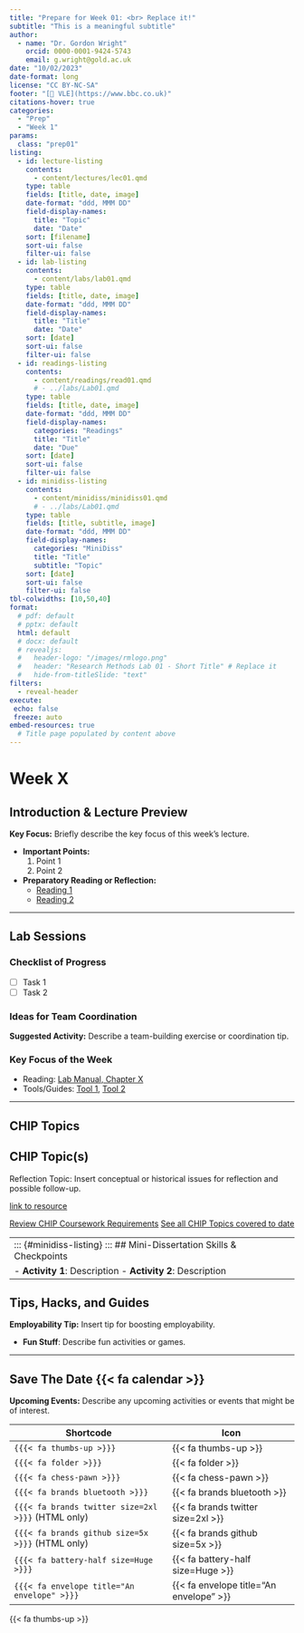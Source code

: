 ```yaml
---
title: "Prepare for Week 01: <br> Replace it!"
subtitle: "This is a meaningful subtitle"
author: 
  - name: "Dr. Gordon Wright"
    orcid: 0000-0001-9424-5743
    email: g.wright@gold.ac.uk
date: "10/02/2023"
date-format: long
license: "CC BY-NC-SA"
footer: "[🔗 VLE](https://www.bbc.co.uk)"
citations-hover: true
categories: 
  - "Prep"
  - "Week 1"
params:
  class: "prep01"
listing:
  - id: lecture-listing
    contents:
      - content/lectures/lec01.qmd
    type: table
    fields: [title, date, image]
    date-format: "ddd, MMM DD"
    field-display-names:
      title: "Topic"
      date: "Date"
    sort: [filename]
    sort-ui: false
    filter-ui: false
  - id: lab-listing
    contents:
      - content/labs/lab01.qmd
    type: table
    fields: [title, date, image]
    date-format: "ddd, MMM DD"
    field-display-names:
      title: "Title"
      date: "Date"
    sort: [date]
    sort-ui: false
    filter-ui: false  
  - id: readings-listing
    contents:
      - content/readings/read01.qmd
      # - ../labs/Lab01.qmd
    type: table
    fields: [title, date, image]
    date-format: "ddd, MMM DD"
    field-display-names:
      categories: "Readings"
      title: "Title"
      date: "Due"
    sort: [date]
    sort-ui: false
    filter-ui: false
  - id: minidiss-listing
    contents:
      - content/minidiss/minidiss01.qmd
      # - ../labs/Lab01.qmd
    type: table
    fields: [title, subtitle, image]
    date-format: "ddd, MMM DD"
    field-display-names:
      categories: "MiniDiss"
      title: "Title"
      subtitle: "Topic"
    sort: [date]
    sort-ui: false
    filter-ui: false
tbl-colwidths: [10,50,40]
format: 
  # pdf: default
  # pptx: default
  html: default
  # docx: default
  # revealjs: 
  #   header-logo: "/images/rmlogo.png"
  #   header: "Research Methods Lab 01 - Short Title" # Replace it
  #   hide-from-titleSlide: "text"
filters:
  - reveal-header
execute:
 echo: false
 freeze: auto
embed-resources: true
  # Title page populated by content above
---
```


# Week X

## Introduction & Lecture Preview

::: {#lecture-listing}
:::

::: {.callout .primary}
**Key Focus:** Briefly describe the key focus of this week's lecture.
:::

-   **Important Points:**
    1.  Point 1
    2.  Point 2
-   **Preparatory Reading or Reflection:**
    -   [Reading 1](#)
    -   [Reading 2](#)

::: {#readings-listing}
:::

------------------------------------------------------------------------

::: {#lab-listing}
:::

## Lab Sessions

### Checklist of Progress

-   [ ] Task 1
-   [ ] Task 2

### Ideas for Team Coordination

::: card
**Suggested Activity:** Describe a team-building exercise or
coordination tip.
:::

### Key Focus of the Week

-   Reading: [Lab Manual, Chapter X](#)
-   Tools/Guides: [Tool 1](#), [Tool 2](#)

------------------------------------------------------------------------

## CHIP Topics {#CHIPTopics}

::: callout-important
## CHIP Topic(s)

Reflection Topic: Insert conceptual or historical issues for reflection
and possible follow-up.

[link to resource](www.bbc.co.uk){#CHIPLINK}

[Review CHIP Coursework Requirements](www.bbc.co.uk){.btn .btn-info .btn
role="button"} [See all CHIP Topics covered to date](www.bbc.co.uk){.btn
.btn-success .btn role="button"}
:::

|                                                                        |
|:-----------------------------------------------------------------------|
| ::: {#minidiss-listing} ::: \## Mini-Dissertation Skills & Checkpoints |
| \- **Activity 1**: Description - **Activity 2**: Description           |

## Tips, Hacks, and Guides

::: card
**Employability Tip:** Insert tip for boosting employability.
:::

-   **Fun Stuff**: Describe fun activities or games.

------------------------------------------------------------------------

## Save The Date {{< fa calendar >}}

::: {.callout .info}
**Upcoming Events:** Describe any upcoming activities or events that
might be of interest.
:::

| Shortcode                                          | Icon                                    |
|----------------------------------------------------|-----------------------------------------|
| `{{{< fa thumbs-up >}}}`                           | {{< fa thumbs-up >}}                    |
| `{{{< fa folder >}}}`                              | {{< fa folder >}}                       |
| `{{{< fa chess-pawn >}}}`                          | {{< fa chess-pawn >}}                   |
| `{{{< fa brands bluetooth >}}}`                    | {{< fa brands bluetooth >}}             |
| `{{{< fa brands twitter size=2xl >}}}` (HTML only) | {{< fa brands twitter size=2xl >}}      |
| `{{{< fa brands github size=5x >}}}` (HTML only)   | {{< fa brands github size=5x >}}        |
| `{{{< fa battery-half size=Huge >}}}`              | {{< fa battery-half size=Huge >}}       |
| `{{{< fa envelope title="An envelope" >}}}`        | {{< fa envelope title="An envelope" >}} |

{{< fa thumbs-up >}}
